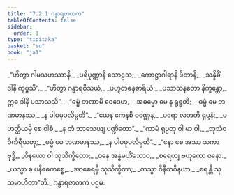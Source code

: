 ```yaml
---
title: "7.2.1 ဂန္ဓာရဇာတက"
tableOfContents: false
sidebar:
  order: 1
type: "tipitaka"
basket: "su"
book: "ja1"
---
```



<DynamicBreadcrumb />

<Division number="76" book="ja1">

<Paragraph number="1572" type="verses" book="ja1">
_“ဟိတွာ ဂါမသဟဿာနိ,_  
_ပရိပုဏ္ဏာနိ သောဠသ;_  
_ကောဋ္ဌာဂါရာနိ ဖီတာနိ,_  
_သန္နိဓိံ ဒါနိ ကုဗ္ဗသိ”._  

</Paragraph>

</Division>
<Division number="77" book="ja1">

<Paragraph number="1573" type="verses" book="ja1">
_“ဟိတွာ ဂန္ဓာရဝိသယံ,_  
_ပဟူတဓနဓာရိယံ;_  
_ပသာသနတော နိက္ခန္တော,_  
ဣဓ ဒါနိ ပသာသသိ”._  

</Paragraph>

</Division>
<Division number="78" book="ja1">

<Paragraph number="1574" type="verses" book="ja1">
_“ဓမ္မံ ဘဏာမိ ဝေဒေဟ,_  
_အဓမ္မော မေ န ရုစ္စတိ;_  
_ဓမ္မံ မေ ဘဏမာနဿ,_  
_န ပါပမုပလိမ္ပတိ”._  

</Paragraph>

</Division>
<Division number="79" book="ja1">

<Paragraph number="1575" type="verses" book="ja1">
_“ယေန ကေနစိ ဝဏ္ဏေန,_  
_ပရော လဘတိ ရုပ္ပနံ;_  
_မဟတ္ထိယမ္ပိ စေ ဝါစံ,_  
_န တံ ဘာသေယျ ပဏ္ဍိတော”._  

</Paragraph>

</Division>
<Division number="80" book="ja1">

<Paragraph number="1576" type="verses" book="ja1">
_“ကာမံ ရုပ္ပတု ဝါ မာ ဝါ,_  
_ဘုသံဝ ဝိကိရီယတု;_  
_ဓမ္မံ မေ ဘဏမာနဿ,_  
_န ပါပမုပလိမ္ပတိ”._  

</Paragraph>

</Division>
<Division number="81" book="ja1">

<Paragraph number="1577" type="verses" book="ja1">
_“နော စေ အဿ သကာ ဗုဒ္ဓိ,_  
_ဝိနယော ဝါ သုသိက္ခိတော;_  
_ဝနေ အန္ဓမဟိံသောဝ,_  
_စရေယျ ဗဟုကော ဇနော._  

</Paragraph>

</Division>
<Division number="82" book="ja1">

<Paragraph number="1578" type="verses" book="ja1">
_ယသ္မာ စ ပနိဓေကစ္စေ,_  
_အာစေရမှိ သုသိက္ခိတာ;_  
_တသ္မာ ဝိနီတဝိနယာ,_  
_စရန္တိ သုသမာဟိတာ”တိ._  


</Paragraph>
</Division>

<Paragraph number="1579" type="center" book="ja1">
ဂန္ဓာရဇာတကံ ပဌမံ.
</Paragraph>